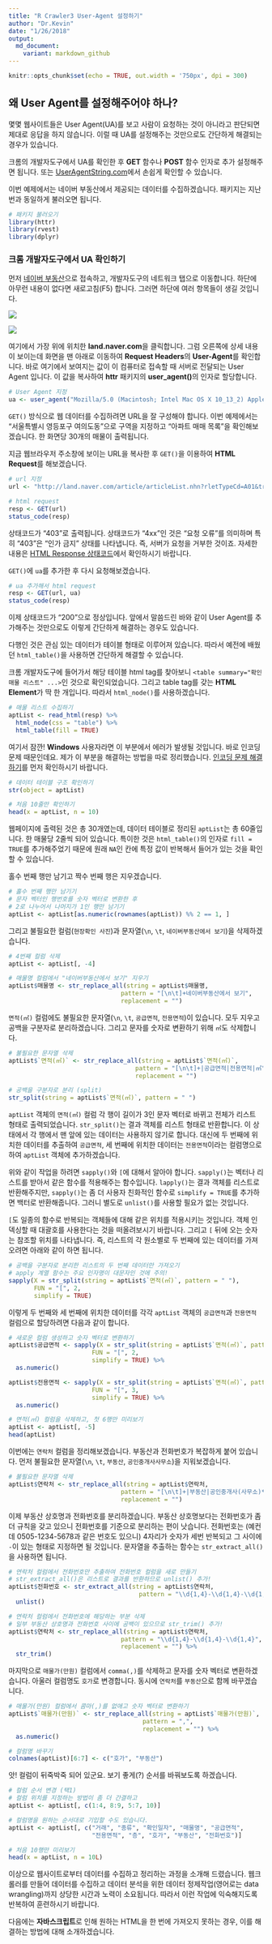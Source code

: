 ```yaml
---
title: "R Crawler3 User-Agent 설정하기"
author: "Dr.Kevin"
date: "1/26/2018"
output: 
  md_document:
    variant: markdown_github
---
```


```r
knitr::opts_chunk$set(echo = TRUE, out.width = '750px', dpi = 300)
```

## 왜 User Agent를 설정해주어야 하나?

몇몇 웹사이트들은 User Agent(UA)를 보고 사람이 요청하는 것이 아니라고 판단되면 제대로 응답을 하지 않습니다. 이럴 때 UA를 설정해주는 것만으로도 간단하게 해결되는 경우가 있습니다.

크롬의 개발자도구에서 UA를 확인한 후 **GET** 함수나 **POST** 함수 인자로 추가 설정해주면 됩니다. 또는 [UserAgentString.com](http://useragentstring.com/)에서 손쉽게 확인할 수 있습니다. 

이번 예제에서는 네이버 부동산에서 제공되는 데이터를 수집하겠습니다. 패키지는 지난 번과 동일하게 불러오면 됩니다. 

```r
# 패키지 불러오기
library(httr)
library(rvest)
library(dplyr)
```

### 크롬 개발자도구에서 UA 확인하기

먼저 [네이버 부동산](http://land.naver.com/)으로 접속하고, 개발자도구의 네트워크 탭으로 이동합니다. 하단에 아무런 내용이 없다면 새로고침(F5) 합니다. 그러면 하단에 여러 항목들이 생길 것입니다. 

![](https://github.com/MrKevinNa/MrKevinNa.github.io/blob/master/images/Chrome%20Developer%20Tools%20Network%204.png?raw=true)

![](https://github.com/MrKevinNa/MrKevinNa.github.io/blob/master/images/Chrome%20Developer%20Tools%20Network%205.png?raw=true)

여기에서 가장 위에 위치한 **land.naver.com**을 클릭합니다. 그럼 오른쪽에 상세 내용이 보이는데 화면을 맨 아래로 이동하여 **Request Headers**의 **User-Agent**를 확인합니다. 바로 여기에서 보여지는 값이 이 컴퓨터로 접속할 때 서버로 전달되는 User Agent 입니다. 이 값을 복사하여 **httr** 패키지의 **user_agent()**의 인자로 할당합니다.

```r
# User Agent 지정
ua <- user_agent("Mozilla/5.0 (Macintosh; Intel Mac OS X 10_13_2) AppleWebKit/537.36 (KHTML, like Gecko) Chrome/63.0.3239.132 Safari/537.36")
```

`GET()` 방식으로 웹 데이터를 수집하려면 URL을 잘 구성해야 합니다. 이번 예제에서는 "서울특별시 영등포구 여의도동"으로 구역을 지정하고 "아파트 매매 목록"을 확인해보겠습니다. 한 화면당 30개의 매물이 출력됩니다. 

지금 웹브라우저 주소창에 보이는 URL을 복사한 후 `GET()`을 이용하여 **HTML Request**를 해보겠습니다. 

```r
# url 지정
url <- "http://land.naver.com/article/articleList.nhn?rletTypeCd=A01&tradeTypeCd=A1&hscpTypeCd=A01%3AA03%3AA04&cortarNo=1156011000&articleOrderCode=&siteOrderCode=&cpId=&mapX=126.9310828&mapY=37.5213899&mapLevel=10&minPrc=&maxPrc=&minWrrnt=&maxWrrnt=&minLease=&maxLease=&minSpc=&maxSpc=&subDist=&mviDate=&hsehCnt=&rltrId=&mnex=&mHscpNo=&mPtpRange=&mnexOrder=&location=&ptpNo=&bssYm=&schlCd=&cmplYn="

# html request
resp <- GET(url)
status_code(resp)
```

상태코드가 "403"로 출력됩니다. 상태코드가 "4xx"인 것은 "요청 오류"를 의미하며 특히 "403"은 "인가 금지" 상태를 나타냅니다. 즉, 서버가 요청을 거부한 것이죠. 자세한 내용은 [HTML Response 상태코드](https://ko.wikipedia.org/wiki/HTTP_%EC%83%81%ED%83%9C_%EC%BD%94%EB%93%9C)에서 확인하시기 바랍니다. 

`GET()`에 `ua`를 추가한 후 다시 요청해보겠습니다. 

```r
# ua 추가해서 html request
resp <- GET(url, ua)
status_code(resp)
```

이제 상태코드가 "200"으로 정상입니다. 앞에서 말씀드린 바와 같이 User Agent를 추가해주는 것만으로도 이렇게 간단하게 해결하는 경우도 있습니다.

다행인 것은 관심 있는 데이터가 테이블 형태로 이루어져 있습니다. 따라서 예전에 배웠던 `html_table()`을 사용하면 간단하게 해결할 수 있습니다. 

크롬 개발자도구에 들어가서 해당 테이블 html tag를 찾아보니 `<table summary="확인매물 리스트" ...>`인 것으로 확인되었습니다. 그리고 table tag를 갖는 **HTML Element**가 딱 한 개입니다. 따라서 `html_node()`를 사용하겠습니다. 

```r
# 매물 리스트 수집하기
aptList <- read_html(resp) %>% 
  html_node(css = "table") %>% 
  html_table(fill = TRUE)
```

여기서 잠깐! **Windows** 사용자라면 이 부분에서 에러가 발생될 것입니다. 바로 인코딩 문제 때문인데요. 제가 이 부분을 해결하는 방법을 따로 정리했습니다. [인코딩 문제 해결하기](https://mrkevinna.github.io/%EC%9D%B8%EC%BD%94%EB%94%A9-%EB%AC%B8%EC%A0%9C-%ED%95%B4%EA%B2%B0%ED%95%98%EA%B8%B0/)를 먼저 확인하시기 바랍니다.

```r
# 데이터 테이블 구조 확인하기
str(object = aptList)

# 처음 10줄만 확인하기
head(x = aptList, n = 10)
```

웹페이지에 출력된 것은 총 30개였는데, 데이터 테이블로 정리된 `aptList`는 총 60줄입니다. 한 매물당 2줄씩 되어 있습니다. 특이한 것은 `html_table()`의 인자로 `fill = TRUE`를 추가해주었기 때문에 원래 `NA`인 칸에 특정 값이 반복해서 들어가 있는 것을 확인할 수 있습니다.

홀수 번째 행만 남기고 짝수 번째 행은 지우겠습니다.

```r
# 홀수 번째 행만 남기기
# 문자 벡터인 행번호를 숫자 벡터로 변환한 후 
# 2로 나누어서 나머지가 1인 행만 남기기 
aptList <- aptList[as.numeric(rownames(aptList)) %% 2 == 1, ]
```

그리고 불필요한 컬럼(`현장확인 사진`)과 문자열(`\n`, `\t`, `네이버부동산에서 보기`)을 삭제하겠습니다.

```r
# 4번째 컬럼 삭제
aptList <- aptList[, -4]

# 매물명 컬럼에서 "네이버부동산에서 보기" 지우기
aptList$매물명 <- str_replace_all(string = aptList$매물명, 
                               pattern = "[\n\t]+네이버부동산에서 보기",
                               replacement = "")
```

`면적(㎡)` 컬럼에도 불필요한 문자열(`\n`, `\t`, `공급면적`, `전용면적`)이 있습니다. 모두 지우고 공백을 구분자로 분리하겠습니다. 그리고 문자를 숫자로 변환하기 위해 `㎡`도 삭제합니다.

```r
# 불필요한 문자열 삭제
aptList$`면적(㎡)` <- str_replace_all(string = aptList$`면적(㎡)`, 
                                   pattern = "[\n\t]+|공급면적|전용면적|㎡",
                                   replacement = "")

# 공백을 구분자로 분리 (split)
str_split(string = aptList$`면적(㎡)`, pattern = " ")
```

`aptList` 객체의 `면적(㎡)` 컬럼 각 행이 길이가 3인 문자 벡터로 바뀌고 전체가 리스트 형태로 출력되었습니다. `str_split()`는 결과 객체를 리스트 형태로 반환합니다. 이 상태에서 각 행에서 맨 앞에 있는 데이터는 사용하지 않기로 합니다. 대신에 두 번째에 위치한 데이터를 추출하여 `공급면적`, 세 번째에 위치한 데이터는 `전용면적`이라는 컬럼명으로 하여 `aptList` 객체에 추가하겠습니다.

위와 같이 작업을 하려면 `sapply()`와 `[`에 대해서 알아야 합니다. `sapply()`는 벡터나 리스트를 받아서 같은 함수를 적용해주는 함수입니다. `lapply()`는 결과 객체를 리스트로 반환해주지만, `sapply()`는 좀 더 사용자 친화적인 함수로 `simplify = TRUE`를 추가하면 백터로 반환해줍니다. 그러니 별도로 `unlist()`를 사용할 필요가 없는 것입니다. 

`[`도 일종의 함수로 반복되는 객체들에 대해 같은 위치를 적용시키는 것입니다. 객체 인덱싱할 때 대괄호를 사용한다는 것을 떠올려보시기 바랍니다. 그리고 `[` 뒤에 오는 숫자는 참조할 위치를 나타냅니다. 즉, 리스트의 각 원소별로 두 번째에 있는 데이터를 가져오려면 아래와 같이 하면 됩니다. 

```r
# 공백을 구분자로 분리한 리스트의 두 번째 데이터만 가져오기
# apply 계열 함수는 주요 인자명이 대문자인 것에 주의! 
sapply(X = str_split(string = aptList$`면적(㎡)`, pattern = " "),
       FUN = "[", 2,
       simplify = TRUE)
```

이렇게 두 번째와 세 번째에 위치한 데이터를 각각 `aptList` 객체의 `공급면적`과 `전용면적` 컬럼으로 할당하려면 다음과 같이 합니다. 

```r
# 새로운 컬럼 생성하고 숫자 벡터로 변환하기
aptList$공급면적 <- sapply(X = str_split(string = aptList$`면적(㎡)`, pattern = " "),
                       FUN = "[", 2,
                       simplify = TRUE) %>% 
  as.numeric()

aptList$전용면적 <- sapply(X = str_split(string = aptList$`면적(㎡)`, pattern = " "),
                       FUN = "[", 3,
                       simplify = TRUE) %>% 
  as.numeric()

# 면적(㎡) 컬럼을 삭제하고, 첫 6행만 미리보기
aptList <- aptList[, -5]
head(aptList)
```

이번에는 `연락처` 컬럼을 정리해보겠습니다. 부동산과 전화번호가 복잡하게 붙어 있습니다. 먼저 불필요한 문자열(`\n`, `\t`, `부동산`, `공인중개사사무소`)을 지워보겠습니다.

```r
# 불필요한 문자열 삭제
aptList$연락처 <- str_replace_all(string = aptList$연락처, 
                               pattern = "[\n\t]+|부동산|공인중개사(사무소)*",
                               replacement = "")
```

이제 부동산 상호명과 전화번호를 분리하겠습니다. 부동산 상호명보다는 전화번호가 좀 더 규칙을 갖고 있으니 전화번호를 기준으로 분리하는 편이 낫습니다. 전화번호는 (예컨데 0505-1234-5678과 같은 번호도 있으니) 4자리가 숫자가 세번 반복되고 그 사이에 `-`이 있는 형태로 지정하면 될 것입니다. 문자열을 추출하는 함수는 `str_extract_all()`을 사용하면 됩니다. 

```r
# 연락처 컬럼에서 전화번호만 추출하여 전화번호 컬럼을 새로 만들기
# str_extract_all()은 리스트로 결과를 반환하므로 unlist() 추가!
aptList$전화번호 <- str_extract_all(string = aptList$연락처,
                                    pattern = "\\d{1,4}-\\d{1,4}-\\d{1,4}") %>% 
  unlist()

# 연락처 컬럼에서 전화번호에 해당하는 부분 삭제
# 일부 부동산 상호명과 전화번호 사이에 공백이 있으므로 str_trim() 추가!
aptList$연락처 <- str_replace_all(string = aptList$연락처, 
                               pattern = "\\d{1,4}-\\d{1,4}-\\d{1,4}",
                               replacement = "") %>% 
  str_trim()
```

마지막으로 `매물가(만원)` 컬럼에서 `comma(,)`를 삭제하고 문자를 숫자 벡터로 변환하겠습니다. 아울러 컬럼명도 `호가`로 변경합니다. 동시에 `연락처`를 `부동산`으로 함께 바꾸겠습니다. 

```r
# 매물가(만원) 컬럼에서 콤마(,)를 없애고 숫자 벡터로 변환하기
aptList$`매물가(만원)` <- str_replace_all(string = aptList$`매물가(만원)`, 
                                     pattern = ",",
                                     replacement = "") %>% 
  as.numeric()

# 컬럼명 바꾸기
colnames(aptList)[6:7] <- c("호가", "부동산")
```

앗! 컬럼이 뒤죽박죽 되어 있군요. 보기 좋게(?) 순서를 바꿔보도록 하겠습니다. 

```r
# 컬럼 순서 변경 (택1)
# 컬럼 위치를 지정하는 방법이 좀 더 간결하고
aptList <- aptList[, c(1:4, 8:9, 5:7, 10)]

# 컬럼명을 원하는 순서대로 기입할 수도 있습니다. 
aptList <- aptList[, c("거래", "종류", "확인일자", "매물명", "공급면적", 
                       "전용면적", "층", "호가", "부동산", "전화번호")]

# 처음 10행만 미리보기
head(x = aptList, n = 10L)
```

이상으로 웹사이트로부터 데이터를 수집하고 정리하는 과정을 소개해 드렸습니다. 웹크롤러를 만들어 데이터를 수집하고 데이터 분석을 위한 데이터 정제작업(영어로는 data wrangling)까지 상당한 시간과 노력이 소요됩니다. 따라서 이런 작업에 익숙해지도록 반복하여 훈련하시기 바랍니다.

다음에는 **자바스크립트**로 인해 원하는 HTML을 한 번에 가져오지 못하는 경우, 이를 해결하는 방법에 대해 소개하겠습니다.